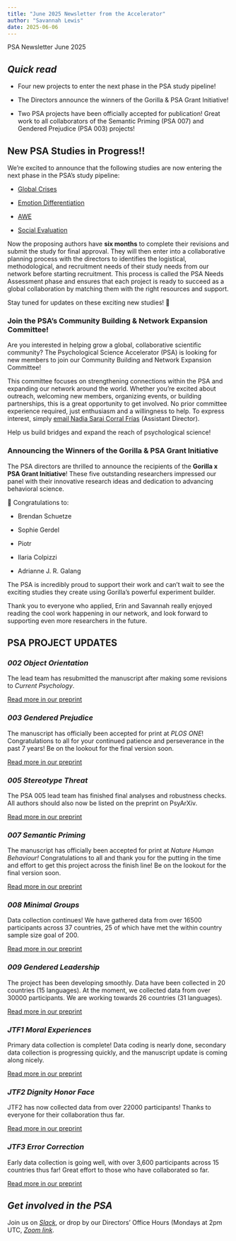 ```yaml
---
title: "June 2025 Newsletter from the Accelerator"
author: "Savannah Lewis"
date: 2025-06-06
---
```

PSA Newsletter June 2025

## *Quick read*

-   Four new projects to enter the next phase in the PSA study pipeline!

-   The Directors announce the winners of the Gorilla & PSA Grant Initiative!

-   Two PSA projects have been officially accepted for publication! Great work to all collaborators of the Semantic Priming (PSA 007) and Gendered Prejudice (PSA 003) projects!

## New PSA Studies in Progress!!

We’re excited to announce that the following studies are now entering the next phase in the PSA’s study pipeline:

-   [Global Crises](https://docs.google.com/document/d/1J5gp5s7xiDj6uLGch4E4n3Mqyi-voPmy/edit?usp=sharing&ouid=103542693559626876995&rtpof=true&sd=true)

-   [Emotion Differentiation](https://docs.google.com/document/d/1XfVPxElTtVSmB3i3AVaPMeZmlJtJ8y4s/edit?usp=sharing&ouid=103542693559626876995&rtpof=true&sd=true)

-   [AWE](https://docs.google.com/document/d/1kjcZB23CSLv83juGdiXQnES6BvJloxlQ/edit?usp=sharing&ouid=103542693559626876995&rtpof=true&sd=true)

-   [Social Evaluation](https://docs.google.com/document/d/1LXkRYa8AkcMA-D396oWn3lvZdJUMoimf/edit?usp=drive_link&ouid=103542693559626876995&rtpof=true&sd=true)

Now the proposing authors have **six months** to complete their revisions and submit the study for final approval. They will then enter into a collaborative planning process with the directors to identifies the logistical, methodological, and recruitment needs of their study needs from our network before starting recruitment. This process is called the PSA Needs Assessment phase and ensures that each project is ready to succeed as a global collaboration by matching them with the right resources and support.

Stay tuned for updates on these exciting new studies! 🚀

### Join the PSA’s Community Building & Network Expansion Committee!

Are you interested in helping grow a global, collaborative scientific community? The Psychological Science Accelerator (PSA) is looking for new members to join our Community Building and Network Expansion Committee!

This committee focuses on strengthening connections within the PSA and expanding our network around the world. Whether you’re excited about outreach, welcoming new members, organizing events, or building partnerships, this is a great opportunity to get involved. No prior committee experience required, just enthusiasm and a willingness to help. To express interest, simply [email Nadia Sarai Corral Frías](nadia.corral@unison.mx) (Assistant Director).

Help us build bridges and expand the reach of psychological science!

### Announcing the Winners of the Gorilla & PSA Grant Initiative

The PSA directors are thrilled to announce the recipients of the **Gorilla x PSA Grant Initiative**! These five outstanding researchers impressed our panel with their innovative research ideas and dedication to advancing behavioral science.

🎉 Congratulations to:

-   Brendan Schuetze

-   Sophie Gerdel

-   Piotr

-   Ilaria Colpizzi

-   Adrianne J. R. Galang

The PSA is incredibly proud to support their work and can’t wait to see the exciting studies they create using Gorilla’s powerful experiment builder.

Thank you to everyone who applied, Erin and Savannah really enjoyed reading the cool work happening in our network, and look forward to supporting even more researchers in the future.

## PSA PROJECT UPDATES

### *002 Object Orientation*

The lead team has resubmitted the manuscript after making some revisions to *Current Psychology*.

[Read more in our preprint](https://osf.io/preprints/osf/2qf6w_v1)

### *003 Gendered Prejudice*

The manuscript has officially been accepted for print at *PLOS ONE*! Congratulations to all for your continued patience and perseverance in the past 7 years! Be on the lookout for the final version soon.

[Read more in our preprint](https://osf.io/preprints/psyarxiv/nkbjc_v1)

### *005 Stereotype Threat*

The PSA 005 lead team has finished final analyses and robustness checks. All authors should also now be listed on the preprint on PsyArXiv.

[Read more in our preprint](https://osf.io/preprints/psyarxiv/6hju9_v1)

### *007 Semantic Priming*

The manuscript has officially been accepted for print at *Nature Human Behaviour!* Congratulations to all and thank you for the putting in the time and effort to get this project across the finish line! Be on the lookout for the final version soon.

[Read more in our preprint](https://osf.io/preprints/osf/q4fjy_v3)

### *008 Minimal Groups*

Data collection continues! We have gathered data from over 16500 participants across 37 countries, 25 of which have met the within country sample size goal of 200.

[Read more in our preprint](https://osf.io/preprints/psyarxiv/5gpr4_v1)

### *009 Gendered Leadership*

The project has been developing smoothly. Data have been collected in 20 countries (15 languages). At the moment, we collected data from over 30000 participants. We are working towards 26 countries (31 languages).

[Read more in our preprint](https://osf.io/preprints/psyarxiv/xjkcv_v1)

### *JTF1 Moral Experiences*

Primary data collection is complete! Data coding is nearly done, secondary data collection is progressing quickly, and the manuscript update is coming along nicely.

[Read more in our preprint](https://doi.org/10.31234/osf.io/jktnv_v1)

### *JTF2 Dignity Honor Face*

JTF2 has now collected data from over 22000 participants! Thanks to everyone for their collaboration thus far.

[Read more in our preprint](http://doi.org/10.31234/osf.io/9hb8k)

### *JTF3 Error Correction*

Early data collection is going well, with over 3,600 participants across 15 countries thus far! Great effort to those who have collaborated so far.

[Read more in our preprint](https://osf.io/preprints/psyarxiv/wegc5_v1)

## *Get involved in the PSA*

Join us on [*Slack*](https://join.slack.com/t/psych-sci-accelerator/shared_invite/zt-2xanhh3n8-1IPQMNi6BEvRbOEgCTvDUw), or drop by our Directors' Office Hours (Mondays at 2pm UTC, [*Zoom link*](https://ua-edu.zoom.us/my/slewis20).
